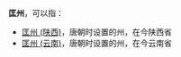 '''匡州'''，可以指：
*[[匡州_(陕西)|匡州 (陕西)]]，唐朝时设置的州，在今陕西省
*[[匡州_(云南)|匡州 (云南)]]，唐朝时设置的州，在今云南省

{{Disambig|K|Cat=二字中国州名消歧义}}